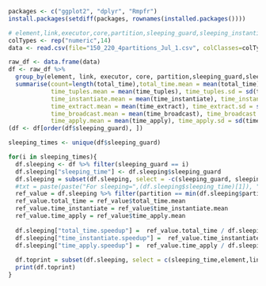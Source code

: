 
```r
packages <- c("ggplot2", "dplyr", "Rmpfr")
install.packages(setdiff(packages, rownames(installed.packages())))
```

```r
# element,link,executor,core,partition,sleeping_guard,sleeping_instantiate,sleeping_apply,total_time,time_tuples,time_instantiate,time_extract,time_broadcast,time_apply
colTypes <- rep("numeric",14)
data <- read.csv(file="150_220_4partitions_Jul_1.csv", colClasses=colTypes, comment.char = "#")
```

```r
raw_df <- data.frame(data)
df <- raw_df %>% 
  group_by(element, link, executor, core, partition,sleeping_guard,sleeping_instantiate,sleeping_apply) %>% 
  summarise(count=length(total_time),total_time.mean = mean(total_time), total_time.sd = sd(total_time), total_time.median = median(total_time),
            time_tuples.mean = mean(time_tuples), time_tuples.sd = sd(time_tuples), time_tuples.median = median(time_tuples),
            time_instantiate.mean = mean(time_instantiate), time_instantiate.sd = sd(time_instantiate), time_instantiate.median = median(time_instantiate),
            time_extract.mean = mean(time_extract), time_extract.sd = sd(time_extract), time_extract.median = median(time_extract),
            time_broadcast.mean = mean(time_broadcast), time_broadcast.sd = sd(time_broadcast), time_broadcast.median = median(time_broadcast),
            time_apply.mean = mean(time_apply), time_apply.sd = sd(time_apply), time_apply.median = median(time_apply)) 
(df <- df[order(df$sleeping_guard), ])
```

```r
sleeping_times <- unique(df$sleeping_guard)

for(i in sleeping_times){
  df.sleeping <- df %>% filter(sleeping_guard == i)
  df.sleeping["sleeping_time"] <- df.sleeping$sleeping_guard
  df.sleeping = subset(df.sleeping, select = -c(sleeping_guard, sleeping_instantiate, sleeping_apply))
  #txt = paste(paste("For sleeping=",(df.sleeping$sleeping_time)[1]), "ms:")
  ref_value = df.sleeping %>% filter(partition == min(df.sleeping$partition))
  ref_value.total_time = ref_value$total_time.mean
  ref_value.time_instantiate = ref_value$time_instantiate.mean
  ref_value.time_apply = ref_value$time_apply.mean
  
  df.sleeping["total_time.speedup"] =  ref_value.total_time / df.sleeping$total_time.mean 
  df.sleeping["time_instantiate.speedup"] =  ref_value.time_instantiate / df.sleeping$time_instantiate.mean 
  df.sleeping["time_apply.speedup"] =  ref_value.time_apply / df.sleeping$time_apply.mean 
  
  df.toprint = subset(df.sleeping, select = c(sleeping_time,element,link,executor,core,partition,count,total_time.speedup,time_instantiate.speedup,time_apply.speedup))
  print(df.toprint)
}
```





